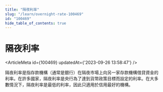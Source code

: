 ```yaml
---
title: "隔夜利率"
slug: "/learn/overnight-rate-100469"
id: "100469"
hide_table_of_contents: true
---
```



# 隔夜利率

<ArticleMeta id={100469} updatedAt={'2023-09-26 13:58:47'} />
<div className='border-solid border-b border-t-0 my-4 border-[var(--ifm-color-gray-300)]' />

隔夜利率是指存款機構（通常是銀行）在隔夜市場上向另一家存款機構借貸資金的利率。在許多國家，隔夜利率是央行為了達到貨幣政策目標而設定的利率。在大多數情況下，隔夜利率是最低的利率，因此只適用於信用最好的機構。
